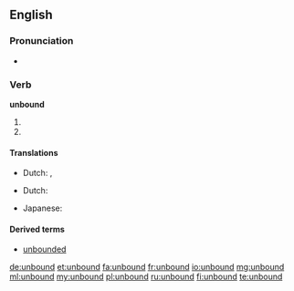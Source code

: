 ==English==

===Pronunciation===
* {{IPA|/ʌnˈbaʊnd/}}

===Verb===
'''unbound'''

# {{simple past of|unbind}}
# {{past participle of|unbind}}

====Translations====
{{trans-top|simple past of "to unbind"}}
* Dutch: {{t+|nl|ontbond|s}}, {{t+|nl|ontbonden|p}}
{{trans-mid}}
{{trans-bottom}}

{{trans-top|past participle of "to unbind"}}
* Dutch: {{t+|nl|ontbonden}}
{{trans-mid}}
* Japanese: {{t-|ja|とじていない|tr=tojiteinai|sc=Jpan}}
{{trans-bottom}}

====Derived terms====
* [[unbounded]]

[[de:unbound]]
[[et:unbound]]
[[fa:unbound]]
[[fr:unbound]]
[[io:unbound]]
[[mg:unbound]]
[[ml:unbound]]
[[my:unbound]]
[[pl:unbound]]
[[ru:unbound]]
[[fi:unbound]]
[[te:unbound]]